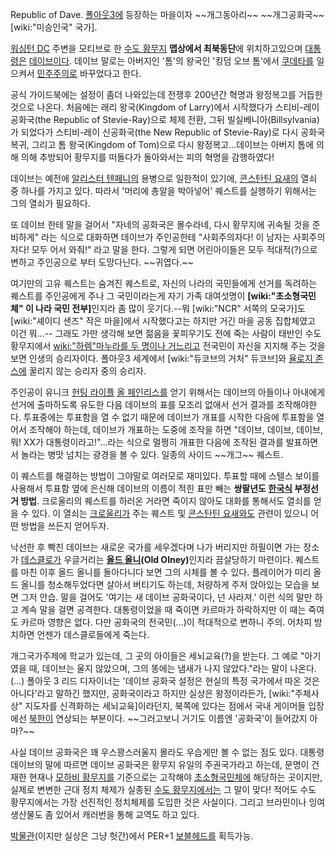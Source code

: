 Republic of Dave. [[폴아웃3]]에 등장하는 마을이자 ~~개그동아리~~ ~~개그공화국~~[wiki:"미승인국" 국가].

[[워싱턴 DC]] 주변을 모티브로 한 [[수도 황무지]] '''맵상에서 최북동단'''에 위치하고있으며 [[대통령]]은 [[데이브]]이다. 데이브 말로는 아버지인 '톰'의 왕국인 '킹덤 오브 톰'에서 [[쿠데타]]를 일으켜서 [[민주주의]]로 바꾸었다고 한다.

공식 가이드북에는 설정이 좀더 나와있는데 전쟁후 200년간 혁명과 왕정복고를 거듭한 것으로 나온다. 처음에는 래리 왕국(Kingdom of Larry)에서 시작했다가 스티비-레이 공화국(the Republic of Stevie-Ray)으로 체제 전환, 그뒤 빌실베니아(Billsylvania)가 되었다가 스티비-레이 신공화국(the New Republic of Stevie-Ray)로 다시 공화국 복귀, 그리고 톰 왕국(Kingdom of Tom)으로 다시 왕정복고...데이브는 아버지 톰에 의해 의해 추방되어 황무지를 떠돌다가 돌아와서는 피의 혁명을 감행하였다!

데이브는 예전에 [[알리스터 텐페니]]의 용병으로 일한적이 있기에, [[콘스탄틴 요새]]의 열쇠 중 하나를 가지고 있다. 따라서 '머리에 총알을 박아넣어' 퀘스트를 실행하기 위해서는 그의 열쇠가 필요하다. 

또 데이브 한테 말을 걸어서 "자네의 공화국은 몰수라네, 다시 황무지에 귀속될 것을 준비하게" 라는 식으로 대화하면 데이브가 주인공한테 "사회주의자다! 이 남자는 사회주의자다! 모두 어서 와줘!" 라고 말을 한다. 그렇게 되면 어린아이들은 모두 적대적(?)으로 변하고 주인공으로 부터 도망다닌다. ~~귀엽다.~~

여기만의 고유 퀘스트는 숨겨진 퀘스트로, 자신의 나라의 국민들에게 선거를 독려하는 퀘스트를 주인공에게 주나 그 국민이라는게 자기 가족 대여섯명이 '''[wiki:"초소형국민체" 이 나라 국민 전부]'''인지라 좀 많이 웃기다.--뭐 [wiki:"NCR" 서쪽의 모국가]도 [wiki:"셰이디 샌즈" 작은 마을]에서 시작했다고는 하지만 거긴 마을 공동 집합체였고 이건 뭐...-- 그래도 가만 생각해 보면 젊음을 꽃피우기도 전에 죽는 사람이 태반인 수도 황무지에서 [[wiki:"하렘"마누라를 두 명이나 거느리고]] 전국민이 자신을 지지해 주는 것을 보면 인생의 승리자이다. 폴아웃3 세계에서 [wiki:"듀코브의 거처" 듀코브]와 [[율로지 존스]]에 꿀리지 않는 승리자 중의 승리자.

주인공이 유니크 [[헌팅 라이플]] [[올 페인리스]]를 얻기 위해서는 데이브의 아들이나 아내에게 선거에 출마하도록 유도한 다음 데이브의 표를 모조리 없애서 선거 결과를 조작해야한다. 투표중에는 투표함을 열 수 없기 때문에 데이브가 개표를 시작한 다음에 투표함을 열어서 조작해야 하는데, 데이브가 개표하는 도중에 조작을 하면 "데이브, 데이브, 데이브, 뭐! XX가 대통령이라고!"...라는 식으로 멀쩡히 개표한 다음에 조작된 결과를 발표하면서 놀라는 병맛 넘치는 광경을 볼 수 있다. 일종의 사이드 ~~개그~~ 퀘스트. 

이 퀘스트를 해결하는 방법이 그야말로 여러모로 재미있다. 투표할 때에 스텔스 보이를 사용해서 투표함 옆에 은신해 데이브의 이름이 적힌 표만 빼는 '''쌍팔년도 [[한국]]식 부정선거 방법'''. 크로울리의 퀘스트를 하러온 거라면 죽이지 않아도 대화를 통해서도 열쇠를 얻을 수 있다. 이 열쇠는 [[크로울리]]가 주는 퀘스트 및 [[콘스탄틴 요새]]와도 관련이 있으니 어떤 방법을 쓰든지 얻어두자. 

낙선한 후 빡친 데이브는 새로운 국가를 세우겠다며 나가 버리지만 하필이면 가는 장소가 [[데스클로]]가 우글거리는 '''[[올드 올니]](Old Olney)'''인지라 끔살당하기 마련이다. 퀘스트를 마친 이후 올드 올니를 돌아다니다 보면 그의 시체를 볼 수 있다. 플레이어가 미리 올드 올니를 청소해두었다면 살아서 버티기도 하는데, 처량하게 주저 앉아있는 모습을 보면 그저 안습. 말을 걸어도 '여기는 새 데이브 공화국이다, 넌 사라져.' 이런 식의 말만 하고 계속 말을 걸면 공격한다. 대통령이었을 때 죽이면 카르마가 하락하지만 이 때는 죽여도 카르마 영향은 없다. 다만 공화국의 전국민(…)이 적대적으로 변하니 주의. 어차피 방치하면 언젠가 데스클로들에게 죽는다.

개그국가주제에 학교가 있는데, 그 곳의 아이들은 세뇌교육(?)을 받는다. 그 예로 "아기였을 때, 데이브는 울지 않았으며, 그의 똥에는 냄새가 나지 않았다."라는 말이 나온다.(…) 폴아웃 3 리드 디자이너는 '데이브 공화국 설정은 현실의 특정 국가에서 따온 것은 아니다'라고 말하긴 했지만, 공화국이라고 하지만 실상은 왕정이라든가, [wiki:"주체사상" 지도자를 신격화하는 세뇌교육]이라던지, 북쪽에 있다는 점에서 국내 게이머들 입장에선 [[북한]]이 연상되는 부분이다. ~~그러고보니 거기도 이름엔 '공화국'이 들어갔지 아마?~~

사실 데이브 공화국은 꽤 우스꽝스러울지 몰라도 우습게만 볼 수 없는 점도 있다. 대통령 데이브의 말에 따르면 데이브 공화국은 황무지 유일의 주권국가라고 하는데, 문명이 건재한 현재나 [[모하비 황무지]]를 기준으로는 고작해야 [[초소형국민체]]에 해당하는 곳이지만, 실제로 변변한 근대 정치 체제가 실종된 [[수도 황무지]]에서는 그 말이 맞다! 적어도 수도 황무지에서는 가장 선진적인 정치체제를 도입한 것은 사실이다. 그리고 브라민이나 잉여생산물도 좀 있어서 캐러번을 통해 교역도 하고 있다. 

[[박물관]](이지만 실상은 그냥 헛간)에서 PER+1 [[보블헤드]]를 획득가능.
